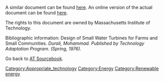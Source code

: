 A similar document can be found [http://dspace.mit.edu/bitstream/handle/1721.1/27493/02945635.pdf;jsessionid=2306ECEE38BD860CB05DA0F6872114C2?sequence=1 here].  An online version of the actual document can be found [http://www.cd3wd.com/cd3wd_40/JF/430/22-505.pdf here].

The rights to this document are owned by Massachusetts Institute of Technology.

Bibliographic information:
Design of Small Water Turbines for Farms and Small Communities. ''Durali, Mohammad. Published by Technology Adaptation Program. (Spring, 1976).''

Go back to [[AT Sourcebook]].
[[Category:Appropriate_technology]]
[[Category:Energy]]
[[Category:Renewable energy]]